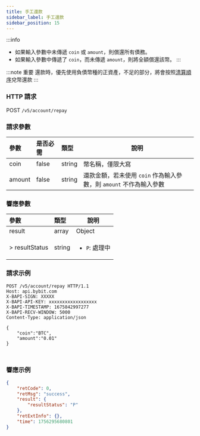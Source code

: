 ```yaml
---
title: 手工還款
sidebar_label: 手工還款
sidebar_position: 15
---
```


:::info
* 如果輸入參數中未傳遞 `coin` 或 `amount`，則償還所有債務。
* 如果輸入參數中傳遞了 `coin`，而未傳遞 `amount`，則將全額償還該幣。
:::

:::note 重要
還款時，優先使用負債幣種的正資產，不足的部分，將會按照[清算順序](https://www.bybit.com/zh-TW/announcement-info/fullstock-leverage-uta/)兌幣還款
:::

### HTTP 請求
POST `/v5/account/repay`

### 請求參數
| 參數 | 是否必需 | 類型 | 說明|
|:----- |:-------|:-----|------ |
|coin |false |string |幣名稱，僅限大寫|
|amount |false |string |還款金額，若未使用 `coin` 作為輸入參數，則 `amount` 不作為輸入參數|

### 響應參數
| 參數 | 類型 | 說明|
|:----- |:-----|----- |
|result |array |Object |
|> resultStatus |string |<ul><li>`P`: 處理中</li></ul>|

### 請求示例
<Tabs groupId="programming-languages">
<TabItem value="http" label="HTTP">

```http
POST /v5/account/repay HTTP/1.1
Host: api.bybit.com
X-BAPI-SIGN: XXXXX
X-BAPI-API-KEY: xxxxxxxxxxxxxxxxxx
X-BAPI-TIMESTAMP: 1675842997277
X-BAPI-RECV-WINDOW: 5000
Content-Type: application/json

{
    "coin":"BTC",
    "amount":"0.01"
}
```

</TabItem>
<TabItem value="python" label="Python">

```python
```

</TabItem>
<TabItem value="Node" label="Node.js">

```n4js
```

</TabItem>
</Tabs>

### 響應示例

```json
{
    "retCode": 0,
    "retMsg": "success",
    "result": {
        "resultStatus": "P"
    },
    "retExtInfo": {},
    "time": 1756295680801
}
```
